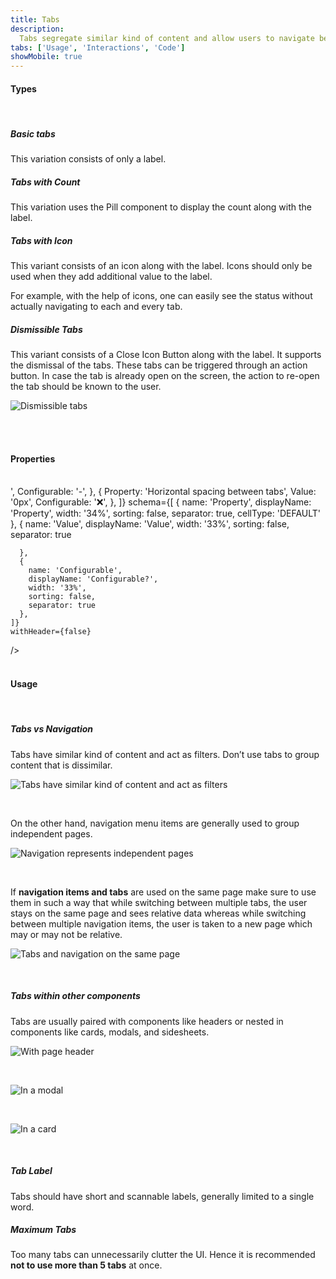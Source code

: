 ```yaml
---
title: Tabs
description:
  Tabs segregate similar kind of content and allow users to navigate between them without switching the context.
tabs: ['Usage', 'Interactions', 'Code']
showMobile: true
---
```


#### Types

<br />

##### Basic tabs

This variation consists of only a label. 

<Preview name='basic-tabs'/>

##### Tabs with Count

This variation uses the Pill component to display the count along with the label.

<Preview name='tabs-tabs-with-count'/>

##### Tabs with Icon

This variant consists of an icon along with the label. Icons should only be used when they add additional value to the label. 

For example, with the help of icons, one can easily see the status without actually navigating to each and every tab.

<Preview name='tabs-tabs-with-icon'/>

##### Dismissible Tabs

This variant consists of a Close Icon Button along with the label. It supports the dismissal of the tabs. These tabs can be triggered through an action button. In case the tab is already open on the screen, the action to re-open the tab should be known to the user.

![Dismissible tabs](./images/tabs-1.png)

<br/>
<br/>

#### Properties

<br/>

<Card shadow='none'>
  <Table
    showMenu={false}
    separator={true}
    data={[
      {
        Property: 'Minimum width of a tab item',
        Value: '64px',
        Configurable: '❌',
      },
      {
        Property: 'Height',
        Value: '48px',
        Configurable: '❌',
      },
      {
        Property: 'Maximum no. of tabs',
        Value: '5',
        Configurable: '❌',
      },
      {
        Property: 'Additional options',
        Value: 'One of these- Leading pill Leading icon Trailing close icon button',
        Configurable: 'Optional',
      },
      {
        Property: 'Label',
        Value: '<Label>',
        Configurable: '-',
      },
      {
        Property: 'Horizontal spacing between tabs',
        Value: '0px',
        Configurable: '❌',
      },
    ]}
    schema={[
      {
        name: 'Property',
        displayName: 'Property',
        width: '34%',
        sorting: false,
        separator: true,
        cellType: 'DEFAULT'
      },
      {
        name: 'Value',
        displayName: 'Value',
        width: '33%',
        sorting: false,
        separator: true
        
      },
      {
        name: 'Configurable',
        displayName: 'Configurable?',
        width: '33%',
        sorting: false,
        separator: true
      },
    ]}
    withHeader={false}
  />
</Card>
<br/>
<br/>

#### Usage

<br/>

##### Tabs vs Navigation

Tabs have similar kind of content and act as filters. Don’t use tabs to group content that is dissimilar.

![Tabs have similar kind of content and act as filters](./images/tabs-2.png)

<br/>

On the other hand, navigation menu items are generally used to group independent pages.

![Navigation represents independent pages](./images/tabs-3.png)

<br/>

If **navigation items and tabs** are used on the same page make sure to use them in such a way that while switching between multiple tabs, the user stays on the same page and sees relative data whereas while switching between multiple navigation items, the user is taken to a new page which may or may not be relative.

![Tabs and navigation on the same page](./images/tabs-4.png)

<br/>

##### Tabs within other components

Tabs are usually paired with components like headers or nested in components like cards, modals, and sidesheets.

![With page header](./images/tabs-5.png)

<br/>

![In a modal](./images/tabs-6.png)

<br/>

![In a card](./images/tabs-7.png)

<br/>

##### Tab Label

Tabs should have short and scannable labels, generally limited to a single word. 

##### Maximum Tabs

Too many tabs can unnecessarily clutter the UI. Hence it is recommended **not to use more than 5 tabs** at once.




